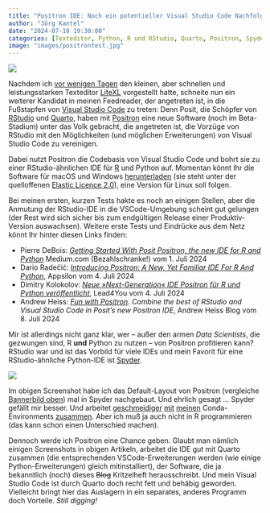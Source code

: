 ```yaml
---
title: "Positron IDE: Noch ein potentieller Visual Studio Code Nachfolger?"
author: "Jörg Kantel"
date: "2024-07-10 19:30:00"
categories: [Texteditor, Python, R und RStudio, Quarto, Positron, Spyder]
image: "images/positrontest.jpg"
---
```


[![](images/positrontest-b.jpg)](https://www.flickr.com/photos/schockwellenreiter/53848342723/)

Nachdem ich [vor wenigen Tagen](https://kantel.github.io/posts/2024070701_litexl/) den kleinen, aber schnellen und leistungsstarken Texteditor [LiteXL](https://lite-xl.com/de/) vorgestellt hatte, schneite nun ein weiterer Kandidat in meinen Feedreader, der angetreten ist, in die Fußstapfen von [Visual Studio Code](http://cognitiones.kantel-chaos-team.de/produktivitaet/visualstudiocode.html) zu treten: Denn Posit, die Schöpfer von [RStudio](http://cognitiones.kantel-chaos-team.de/mathematik/rstudio.html) und [Quarto](http://cognitiones.kantel-chaos-team.de/webworking/staticsites/quarto.html), haben mit [Positron](https://github.com/posit-dev/positron) eine neue Software (noch im Beta-Stadium) unter das Volk gebracht, die angetreten ist, die Vorzüge von RStudio mit den Möglichkeiten (und möglichen Erweiterungen) von Visual Studio Code zu vereinigen.

Dabei nutzt Positron die Codebasis von Visual Studio Code und bohrt sie zu einer RStudio-ähnlichen IDE für [R](http://cognitiones.kantel-chaos-team.de/mathematik/r.html) und Python auf. Momentan könnt Ihr die Software für macOS und Windows [herunterladen](https://github.com/posit-dev/positron/releases) (sie steht unter der quelloffenen [Elastic Licence 2.0](https://github.com/posit-dev/positron?tab=License-1-ov-file#readme)), eine Version für Linux soll folgen.

Bei meinen ersten, kurzen Tests hakte es noch an einigen Stellen, aber die Anmutung der RStudio-IDE in die VSCode-Umgebung scheint gut gelungen (der Rest wird sich sicher bis zum endgültigen Release einer Produktiv-Version auswachsen). Weitere erste Tests und Eindrücke aus dem Netz könnt Ihr hinter diesen Links finden:

- Pierre DeBois: *[Getting Started With Posit Positron, the new IDE for R and Python](https://medium.com/codex/getting-started-with-posit-positron-the-new-ide-for-r-and-python-de1beab9c70d)* Medium.com (Bezahlschranke!) vom 1. Juli 2024
- Dario Radečić: *[Introducing Positron: A New, Yet Familiar IDE For R And Python](https://www.appsilon.com/post/introducing-positron)*, Appsilon vom 4. Juli 2024
- Dimitry Kolokolov: *[Neue »Next-Generation« IDE Positron für R und Python veröffentlicht](https://leadforyou.de/blog/neue-next-generation-ide-positron-fur-r-und-python-veroffentlicht/)*, Lead4You vom 4. Juli 2024
- Andrew Heiss: *[Fun with Positron](https://www.andrewheiss.com/blog/2024/07/08/fun-with-positron/). Combine the best of RStudio and Visual Studio Code in Posit’s new Positron IDE*, Andrew Heiss Blog vom 8. Juli 2024

Mir ist allerdings nicht ganz klar, wer -- außer den armen *Data Scientists*, die gezwungen sind, R **und** Python zu nutzen -- von Positron profitieren kann? RStudio war und ist das Vorbild für viele IDEs und mein Favorit für eine RStudio-ähnliche Python-IDE ist [Spyder](http://cognitiones.kantel-chaos-team.de/programmierung/python/spyder.html).

[![](images/spydertest.jpg)](https://www.flickr.com/photos/schockwellenreiter/53848342838/)

Im obigen Screenshot habe ich das Default-Layout von Positron (vergleiche [Bannerbild oben](https://www.flickr.com/photos/schockwellenreiter/53848342723/)) mal in Spyder nachgebaut. Und ehrlich gesagt … Spyder gefällt mir besser. Und arbeitet [geschmeidiger](https://kantel.github.io/posts/2024062801_conda_env_python/) [mit](https://kantel.github.io/posts/2024062901_conda_py5_spyder/) [meinen](https://kantel.github.io/posts/2024062902_spyder_turtle/) Conda-Environments [zusammen](https://kantel.github.io/posts/2024063001_spyder_pygame/). Aber ich muß ja auch nicht in R programmieren (das kann schon einen Unterschied machen).

Dennoch werde ich Positron eine Chance geben. Glaubt man nämlich einigen Screenshots in obigen Artikeln, arbeitet die IDE gut mit Quarto zusammen (die entsprechenden VSCode-Erweiterungen werden (wie einige Python-Erweiterungen) gleich mitinstalliert), der Software, die ja bekanntlich (noch) dieses ~~Blog~~ Kritzelheft herausschreibt. Und mein Visual Studio Code ist durch Quarto doch recht fett und behäbig geworden. Vielleicht bringt hier das Auslagern in ein separates, anderes Programm doch Vorteile. *Still digging!*

